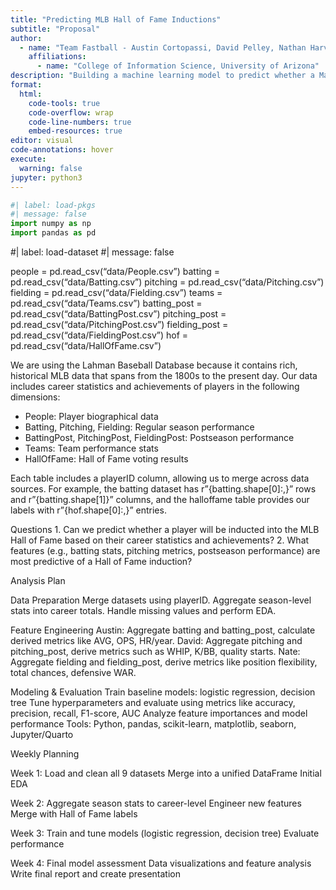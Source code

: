 ```yaml
---
title: "Predicting MLB Hall of Fame Inductions"
subtitle: "Proposal"
author: 
  - name: "Team Fastball - Austin Cortopassi, David Pelley, Nathan Harville"
    affiliations:
      - name: "College of Information Science, University of Arizona"
description: "Building a machine learning model to predict whether a Major League Baseball player will be inducted into the Hall of Fame using career statistics and achievements."
format:
  html:
    code-tools: true
    code-overflow: wrap
    code-line-numbers: true
    embed-resources: true
editor: visual
code-annotations: hover
execute:
  warning: false
jupyter: python3
---
```



```python
#| label: load-pkgs
#| message: false
import numpy as np
import pandas as pd
```

#| label: load-dataset
#| message: false

people = pd.read_csv("data/People.csv")
batting = pd.read_csv("data/Batting.csv")
pitching = pd.read_csv("data/Pitching.csv")
fielding = pd.read_csv("data/Fielding.csv")
teams = pd.read_csv("data/Teams.csv")
batting_post = pd.read_csv("data/BattingPost.csv")
pitching_post = pd.read_csv("data/PitchingPost.csv")
fielding_post = pd.read_csv("data/FieldingPost.csv")
hof = pd.read_csv("data/HallOfFame.csv")


We are using the Lahman Baseball Database because it contains rich, historical MLB data that spans from the 1800s to the present day. Our data includes career statistics and achievements of players in the following dimensions:

- People: Player biographical data
- Batting, Pitching, Fielding: Regular season performance
- BattingPost, PitchingPost, FieldingPost: Postseason performance
- Teams: Team performance stats
- HallOfFame: Hall of Fame voting results

Each table includes a playerID column, allowing us to merge across data sources. For example, the batting dataset has r"{batting.shape[0]:,}" rows and r"{batting.shape[1]}" columns, and the halloffame table provides our labels with r"{hof.shape[0]:,}" entries.

Questions
1. Can we predict whether a player will be inducted into the MLB Hall of Fame based on their career statistics and achievements?
2. What features (e.g., batting stats, pitching metrics, postseason performance) are most predictive of a Hall of Fame induction?

Analysis Plan

Data Preparation
Merge datasets using playerID. Aggregate season-level stats into career totals. Handle missing values and perform EDA.

Feature Engineering
Austin: Aggregate batting and batting_post, calculate derived metrics like AVG, OPS, HR/year.
David: Aggregate pitching and pitching_post, derive metrics such as WHIP, K/BB, quality starts.
Nate: Aggregate fielding and fielding_post, derive metrics like position flexibility, total chances, defensive WAR.

Modeling & Evaluation
Train baseline models: logistic regression, decision tree
Tune hyperparameters and evaluate using metrics like accuracy, precision, recall, F1-score, AUC
Analyze feature importances and model performance
Tools: Python, pandas, scikit-learn, matplotlib, seaborn, Jupyter/Quarto

Weekly Planning

Week 1:
Load and clean all 9 datasets
Merge into a unified DataFrame
Initial EDA

Week 2:
Aggregate season stats to career-level
Engineer new features
Merge with Hall of Fame labels

Week 3:
Train and tune models (logistic regression, decision tree)
Evaluate performance

Week 4:
Final model assessment
Data visualizations and feature analysis
Write final report and create presentation